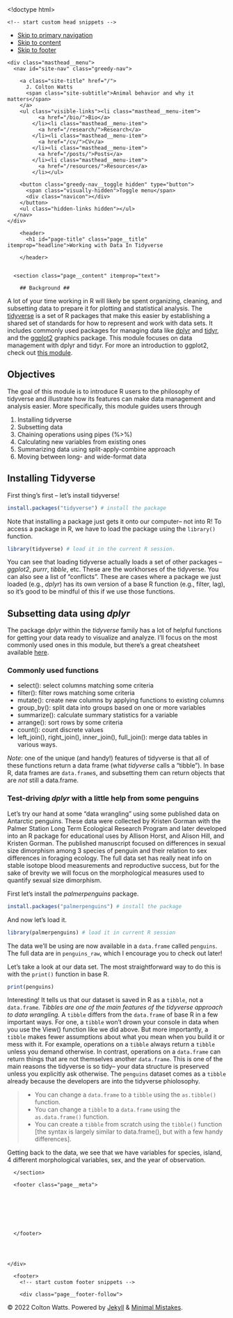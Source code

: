 <!doctype html>
<!--
  Minimal Mistakes Jekyll Theme 4.24.0 by Michael Rose
  Copyright 2013-2020 Michael Rose - mademistakes.com | @mmistakes
  Free for personal and commercial use under the MIT license
  https://github.com/mmistakes/minimal-mistakes/blob/master/LICENSE
-->
<html lang="en" class="no-js">
  <head>
    <meta charset="utf-8">

<!-- begin _includes/seo.html --><title>Working with Data In Tidyverse | J. Colton Watts</title>
<meta name="description" content="Professional Webpage">


  <meta name="author" content="Colton Watts">
  


<meta property="og:type" content="website">
<meta property="og:locale" content="en_US">
<meta property="og:site_name" content="J. Colton Watts">
<meta property="og:title" content="Working with Data In Tidyverse">
<meta property="og:url" content="http://localhost:4000/TidyverseTest.Rmd">


  <meta property="og:description" content="Professional Webpage">












<link rel="canonical" href="http://localhost:4000/TidyverseTest.Rmd">




<script type="application/ld+json">
  {
    "@context": "https://schema.org",
    
      "@type": "Person",
      "name": "Colton Watts",
      "url": "http://localhost:4000/"
    
  }
</script>







<!-- end _includes/seo.html -->




<!-- https://t.co/dKP3o1e -->
<meta name="viewport" content="width=device-width, initial-scale=1.0">

<script>
  document.documentElement.className = document.documentElement.className.replace(/\bno-js\b/g, '') + ' js ';
</script>

<!-- For all browsers -->
<link rel="stylesheet" href="/assets/css/main.css">
<link rel="preload" href="https://cdn.jsdelivr.net/npm/@fortawesome/fontawesome-free@5/css/all.min.css" as="style" onload="this.onload=null;this.rel='stylesheet'">
<noscript><link rel="stylesheet" href="https://cdn.jsdelivr.net/npm/@fortawesome/fontawesome-free@5/css/all.min.css"></noscript>



    <!-- start custom head snippets -->

<!-- insert favicons. use https://realfavicongenerator.net/ -->

<!-- end custom head snippets -->

  </head>

  <body class="layout--single">
    <nav class="skip-links">
  <ul>
    <li><a href="#site-nav" class="screen-reader-shortcut">Skip to primary navigation</a></li>
    <li><a href="#main" class="screen-reader-shortcut">Skip to content</a></li>
    <li><a href="#footer" class="screen-reader-shortcut">Skip to footer</a></li>
  </ul>
</nav>

    <!--[if lt IE 9]>
<div class="notice--danger align-center" style="margin: 0;">You are using an <strong>outdated</strong> browser. Please <a href="https://browsehappy.com/">upgrade your browser</a> to improve your experience.</div>
<![endif]-->

    

<div class="masthead">
  <div class="masthead__inner-wrap">
    <div class="masthead__menu">
      <nav id="site-nav" class="greedy-nav">
        
        <a class="site-title" href="/">
          J. Colton Watts
          <span class="site-subtitle">Animal behavior and why it matters</span>
        </a>
        <ul class="visible-links"><li class="masthead__menu-item">
              <a href="/bio/">Bio</a>
            </li><li class="masthead__menu-item">
              <a href="/research/">Research</a>
            </li><li class="masthead__menu-item">
              <a href="/cv/">CV</a>
            </li><li class="masthead__menu-item">
              <a href="/posts/">Posts</a>
            </li><li class="masthead__menu-item">
              <a href="/resources/">Resources</a>
            </li></ul>
        
        <button class="greedy-nav__toggle hidden" type="button">
          <span class="visually-hidden">Toggle menu</span>
          <div class="navicon"></div>
        </button>
        <ul class="hidden-links hidden"></ul>
      </nav>
    </div>
  </div>
</div>


    <div class="initial-content">
      



<div id="main" role="main">
  


  <article class="page" itemscope itemtype="https://schema.org/CreativeWork">
    <meta itemprop="headline" content="Working with Data In Tidyverse">
    
    
    

    <div class="page__inner-wrap">
      
        <header>
          <h1 id="page-title" class="page__title" itemprop="headline">Working with Data In Tidyverse
</h1>
          


        </header>
      

      <section class="page__content" itemprop="text">
        
        ## Background ##

A lot of your time working in R will likely be spent organizing, cleaning, and subsetting data to prepare it for plotting and statistical analysis. The [tidyverse](https://www.tidyverse.org/) is a set of R packages that make this easier by establishing a shared set of standards for how to represent and work with data sets. It includes commonly used packages for managing data like [dplyr](https://dplyr.tidyverse.org/) and [tidyr](https://tidyr.tidyverse.org/), and the [ggplot2](https://ggplot2.tidyverse.org/) graphics package. This module focuses on data management with dplyr and tidyr. For more an introduction to ggplot2, check out [this module](GettingStartedggplot2.md).

## Objectives

The goal of this module is to introduce R users to the philosophy of tidyverse and illustrate how its features can make data management and analysis easier. More specifically, this module guides users through

1. Installing tidyverse
2. Subsetting data
3. Chaining operations using pipes (%>%)
4. Calculating new variables from existing ones
5. Summarizing data using split-apply-combine approach
6. Moving between long- and wide-format data

## Installing Tidyverse

First thing's first -- let's install tidyverse!

```r
install.packages("tidyverse") # install the package
```

Note that installing a package just gets it onto our computer-- not into R! To access a package in R, we have to load the package using the `library()` function.

``` r
library(tidyverse) # load it in the current R session.
```

You can see that loading tidyverse actually loads a set of other packages -- _ggplot2_, _purrr_, _tibble_, etc. These are the workhorses of the tidyverse. You can also see a list of "conflicts". These are cases where a package we just loaded (e.g., _dplyr_) has its own version of a base R function (e.g., filter, lag), so it's good to be mindful of this if we use those functions.

## Subsetting data using _dplyr_

The package _dplyr_ within the _tidyverse_ family has a lot of helpful functions for getting your data ready to visualize and analyze. I'll focus on the most commonly used ones in this module, but there's a great cheatsheet available [here](https://github.com/rstudio/cheatsheets/blob/master/tidyr.pdf).

### Commonly used functions

  - select(): select columns matching some criteria
  - filter(): filter rows matching some criteria
  - mutate(): create new columns by applying functions to existing columns
  - group_by(): split data into groups based on one or more variables
  - summarize(): calculate summary statistics for a variable
  - arrange(): sort rows by some criteria
  - count(): count discrete values
  - 
left_join(), right_join(), inner_join(), full_join(): merge data tables in various ways.

*Note*: one of the unique (and handy!) features of tidyverse is that all of these functions return a data frame (what _tidyverse_ calls a "tibble"). In base R, data frames are ```data.frame```s, and subsetting them can return objects that are _not_ still a data.frame. 

### Test-driving _dplyr_ with a little help from some penguins

Let's try our hand at some "data wrangling" using some published data on Antarctic penguins. These data were collected by Kristen Gorman with the Palmer Station Long Term Ecological Research Program and later developed into an R package for educational uses by Allison Horst, and Alison Hill, and Kristen Gorman. The published manuscript focused on differences in sexual size dimorphism among 3 species of penguin and their relation to sex differences in foraging ecology. The full data set has really neat info on stable isotope blood measurements and reproductive success, but for the sake of brevity we will focus on the morphological measures used to quantify sexual size dimorphism.

First let's install the _palmerpenguins_ package.

```r
install.packages("palmerpenguins") # install the package
```

And now let's load it.

```r
library(palmerpenguins) # load it in current R session
```



The data we'll be using are now available in a ```data.frame``` called ```penguins```. The full data are in ```penguins_raw```, which I  encourage you to check out later!

Let's take a look at our data set. The most straightforward way to do this is with the ```print()``` function in base R.

```r
print(penguins)
```
Interesting! It tells us that our dataset is saved in R as a ```tibble```, not a ```data.frame```. *Tibbles are one of the main features of the tidyverse approach to data wrangling.* A ```tibble``` differs from the ```data.frame``` of base R in a few important ways. For one, a ```tibble``` won't drown your console in data when you use the View() function like we did above. But more importantly, a ```tibble``` makes fewer assumptions about what you mean when you build it or mess with it. For example, operations on a ```tibble``` always return a ```tibble``` unless you demand otherwise. In contrast, operations on a ```data.frame``` can return things that are not themselves another ```data.frame```. This is one of the main reasons the tidyverse is so tidy-- your data structure is preserved unless you explicitly ask otherwise. The ```penguins``` dataset comes as a ```tibble``` already because the developers are into the tidyverse phiolosophy.

> - You can change a ```data.frame``` to a ```tibble``` using the  ```as.tibble()``` function.
> - You can change a ```tibble``` to a ```data.frame``` using the ```as.data.frame()``` function.
> - You can create a ```tibble``` from scratch using the ```tibble()``` function [the syntax is largely similar to data.frame(), but with a few handy differences].

Getting back to the data, we see that we have variables for species, island, 4 different morphological variables, sex, and the year of observation. 




        
      </section>

      <footer class="page__meta">
        
        


        


      </footer>

      

      
    </div>

    
  </article>

  
  
</div>

    </div>

    

    <div id="footer" class="page__footer">
      <footer>
        <!-- start custom footer snippets -->

<!-- end custom footer snippets -->
        <div class="page__footer-follow">
  <ul class="social-icons">
    

    

    
  </ul>
</div>

<div class="page__footer-copyright">&copy; 2022 Colton Watts. Powered by <a href="https://jekyllrb.com" rel="nofollow">Jekyll</a> &amp; <a href="https://mademistakes.com/work/minimal-mistakes-jekyll-theme/" rel="nofollow">Minimal Mistakes</a>.</div>

      </footer>
    </div>

    
  <script src="/assets/js/main.min.js"></script>










  </body>
</html>
